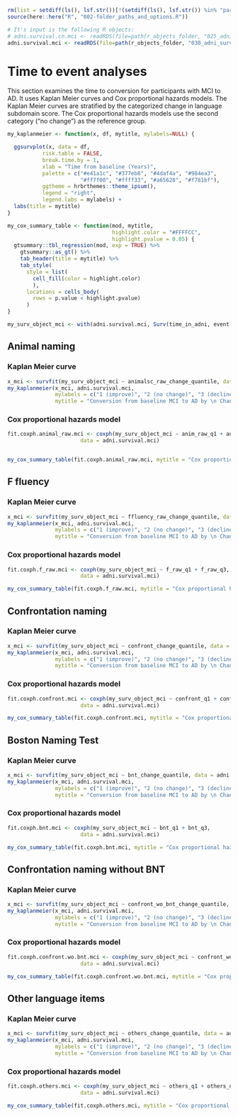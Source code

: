 
```r
rm(list = setdiff(ls(), lsf.str())[!(setdiff(ls(), lsf.str()) %in% "params")])
source(here::here("R", "002-folder_paths_and_options.R"))

# It's input is the following R objects:
# adni.survival.cn.mci <- readRDS(file=path(r_objects_folder, "025_adni_survival_cn_mci.rds"))
adni.survival.mci <- readRDS(file=path(r_objects_folder, "030_adni_survival_mci.rds"))
```

# Time to event analyses

This section examines the time to conversion for participants with MCI to AD.  It uses Kaplan Meier curves and Cox proportional hazards models.  The Kaplan Meier curves are stratified by the categorized change in language subdomain score. The Cox proportional hazards models use the second category ("no change") as the reference group.


```r

my_kaplanmeier <- function(x, df, mytitle, mylabels=NULL) {

  ggsurvplot(x, data = df,
           risk.table = FALSE,
           break.time.by = 1, 
           xlab = "Time from baseline (Years)",
           palette = c("#e41a1c", "#377eb8", "#4daf4a", "#984ea3", 
                       "#ff7f00", "#ffff33", "#a65628", "#f781bf"),
           ggtheme = hrbrthemes::theme_ipsum(),
           legend = "right",
           legend.labs = mylabels) +
  labs(title = mytitle)
}

my_cox_summary_table <- function(mod, mytitle, 
                                 highlight.color = "#FFFFCC", 
                                 highlight.pvalue = 0.05) {
  gtsummary::tbl_regression(mod, exp = TRUE) %>%
    gtsummary::as_gt() %>%
    tab_header(title = mytitle) %>%
    tab_style(
      style = list(
        cell_fill(color = highlight.color)
        ),
      locations = cells_body(
        rows = p.value < highlight.pvalue)
      )
}

```

```r
my_surv_object_mci <- with(adni.survival.mci, Surv(time_in_adni, event))
```

## Animal naming

### Kaplan Meier curve

```r
x_mci <- survfit(my_surv_object_mci ~ animalsc_raw_change_quantile, data = adni.survival.mci)
my_kaplanmeier(x_mci, adni.survival.mci,
               mylabels = c("1 (improve)", "2 (no change)", "3 (decline)"),
               mytitle = "Conversion from baseline MCI to AD by \n Change in animal score categorized") 
```

### Cox proportional hazards model

```r
fit.coxph.animal_raw.mci <- coxph(my_surv_object_mci ~ anim_raw_q1 + anim_raw_q3, 
                       data = adni.survival.mci)


my_cox_summary_table(fit.coxph.animal_raw.mci, mytitle = "Cox proportional hazards model - Change in animal fluency categories")
```

## F fluency

### Kaplan Meier curve

```r
x_mci <- survfit(my_surv_object_mci ~ ffluency_raw_change_quantile, data = adni.survival.mci)
my_kaplanmeier(x_mci, adni.survival.mci,
               mylabels = c("1 (improve)", "2 (no change)", "3 (decline)"),
               mytitle = "Conversion from baseline MCI to AD by \n Change in F fluency score categorized") 
```

### Cox proportional hazards model

```r
fit.coxph.f_raw.mci <- coxph(my_surv_object_mci ~ f_raw_q1 + f_raw_q3, 
                       data = adni.survival.mci)

my_cox_summary_table(fit.coxph.f_raw.mci, mytitle = "Cox proportional hazards model - Change in F fluency categories")
```

## Confrontation naming

### Kaplan Meier curve

```r
x_mci <- survfit(my_surv_object_mci ~ confront_change_quantile, data = adni.survival.mci)
my_kaplanmeier(x_mci, adni.survival.mci,
               mylabels = c("1 (improve)", "2 (no change)", "3 (decline)"),
               mytitle = "Conversion from baseline MCI to AD by \n Change in confrontation naming categorized") 
```

### Cox proportional hazards model

```r
fit.coxph.confront.mci <- coxph(my_surv_object_mci ~ confront_q1 + confront_q3, 
                       data = adni.survival.mci)

my_cox_summary_table(fit.coxph.confront.mci, mytitle = "Cox proportional hazards model - Change in confrontation naming categories")
```

## Boston Naming Test

### Kaplan Meier curve
```r
x_mci <- survfit(my_surv_object_mci ~ bnt_change_quantile, data = adni.survival.mci)
my_kaplanmeier(x_mci, adni.survival.mci,
               mylabels = c("1 (improve)", "2 (no change)", "3 (decline)"),
               mytitle = "Conversion from baseline MCI to AD by \n Change in Boston Naming Test categorized") 

```

### Cox proportional hazards model

```r
fit.coxph.bnt.mci <- coxph(my_surv_object_mci ~ bnt_q1 + bnt_q3, 
                       data = adni.survival.mci)

my_cox_summary_table(fit.coxph.bnt.mci, mytitle = "Cox proportional hazards model - Change in Boston Naming Test categories")

```


## Confrontation naming without BNT

### Kaplan Meier curve
```r
x_mci <- survfit(my_surv_object_mci ~ confront_wo_bnt_change_quantile, data = adni.survival.mci)
my_kaplanmeier(x_mci, adni.survival.mci,
               mylabels = c("1 (improve)", "2 (no change)", "3 (decline)"),
               mytitle = "Conversion from baseline MCI to AD by \n Change in confrontation naming without BNT categorized") 

```

### Cox proportional hazards model

```r
fit.coxph.confront.wo.bnt.mci <- coxph(my_surv_object_mci ~ confront_wo_bnt_q1 + confront_wo_bnt_q3, 
                       data = adni.survival.mci)

my_cox_summary_table(fit.coxph.confront.wo.bnt.mci, mytitle = "Cox proportional hazards model - Change in confrontation naming without BNT categories")

```

## Other language items

### Kaplan Meier curve
```r
x_mci <- survfit(my_surv_object_mci ~ others_change_quantile, data = adni.survival.mci)
my_kaplanmeier(x_mci, adni.survival.mci,
               mylabels = c("1 (improve)", "2 (no change)", "3 (decline)"),
               mytitle = "Conversion from baseline MCI to AD by \n Change in other language items categorized") 

```

### Cox proportional hazards model

```r
fit.coxph.others.mci <- coxph(my_surv_object_mci ~ others_q1 + others_q3, 
                       data = adni.survival.mci)

my_cox_summary_table(fit.coxph.others.mci, mytitle = "Cox proportional hazards model - Change in other language items categories")

```



